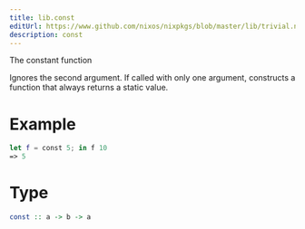 ```yaml
---
title: lib.const
editUrl: https://www.github.com/nixos/nixpkgs/blob/master/lib/trivial.nix#L42C5
description: const
---
```



The constant function

Ignores the second argument. If called with only one argument,
constructs a function that always returns a static value.

# Example

```nix
let f = const 5; in f 10
=> 5
```

# Type

```haskell
const :: a -> b -> a
```
